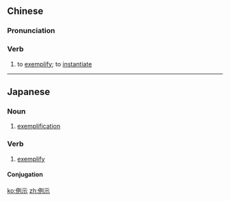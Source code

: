 ==Chinese==
{{zh-forms}}

===Pronunciation===
{{zh-pron
|m=lìshì
|c=lai6 si6
|cat=v
}}

===Verb===
{{zh-verb}}

# to [[exemplify]]; to [[instantiate]]

----

==Japanese==
{{ja-kanjitab|れい|じ|yomi=on}}

===Noun===
{{ja-noun|れいじ}}

# [[exemplification]]

===Verb===
{{ja-verb-suru|tr=trans|れいじ}}

# [[exemplify]]

====Conjugation====
{{ja-suru|れいじ}}

[[ko:例示]]
[[zh:例示]]